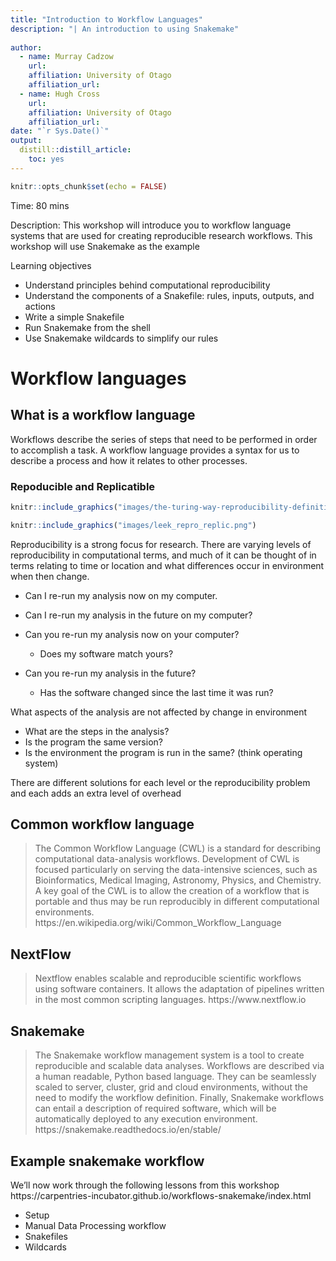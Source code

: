 ```yaml
---
title: "Introduction to Workflow Languages"
description: "| An introduction to using Snakemake"
  
author:
  - name: Murray Cadzow 
    url: 
    affiliation: University of Otago
    affiliation_url:
  - name: Hugh Cross 
    url: 
    affiliation: University of Otago
    affiliation_url:  
date: "`r Sys.Date()`"
output: 
  distill::distill_article:
    toc: yes
---
```


```r
knitr::opts_chunk$set(echo = FALSE)
```

Time: 80 mins

Description: This workshop will introduce you to workflow language systems that are used for creating reproducible research workflows. This workshop will use Snakemake as the example

Learning objectives


- Understand principles behind computational reproducibility
- Understand the components of a Snakefile: rules, inputs, outputs, and actions
- Write a simple Snakefile
- Run Snakemake from the shell
- Use Snakemake wildcards to simplify our rules


# Workflow languages

## What is a workflow language

Workflows describe the series of steps that need to be performed in order to accomplish a task. A workflow language provides a syntax for us to describe a process and how it relates to other processes.


### Repoducible and Replicatible

```r
knitr::include_graphics("images/the-turing-way-reproducibility-definition.jpg")
```



```r
knitr::include_graphics("images/leek_repro_replic.png")
```


Reproducibility is a strong focus for research. There are varying levels of reproducibility in computational terms, and much of it can be thought of in terms relating to time or location and what differences occur in environment when then change.

- Can I re-run my analysis now on my computer.
- Can I re-run my analysis in the future on my computer?

- Can you re-run my analysis now on your computer?
  - Does my software match yours?
- Can you re-run my analysis in the future?
  - Has the software changed since the last time it was run?

What aspects of the analysis are not affected by change in environment

- What are the steps in the analysis?
- Is the program the same version?
- Is the environment the program is run in the same? (think operating system)

There are different solutions for each level or the reproducibility problem and each adds an extra level of overhead


## Common workflow language

> The Common Workflow Language (CWL) is a standard for describing computational data-analysis workflows. Development of CWL is focused particularly on serving the data-intensive sciences, such as Bioinformatics, Medical Imaging, Astronomy, Physics, and Chemistry. A key goal of the CWL is to allow the creation of a workflow that is portable and thus may be run reproducibly in different computational environments.
> https://en.wikipedia.org/wiki/Common_Workflow_Language

## NextFlow

> Nextflow enables scalable and reproducible scientific workflows using software containers. It allows the adaptation of pipelines written in the most common scripting languages.
> https://www.nextflow.io


## Snakemake

> The Snakemake workflow management system is a tool to create reproducible and scalable data analyses. Workflows are described via a human readable, Python based language. They can be seamlessly scaled to server, cluster, grid and cloud environments, without the need to modify the workflow definition. Finally, Snakemake workflows can entail a description of required software, which will be automatically deployed to any execution environment.
> https://snakemake.readthedocs.io/en/stable/


## Example snakemake workflow

We'll now work through the following lessons from this workshop https://carpentries-incubator.github.io/workflows-snakemake/index.html

- Setup
- Manual Data Processing workflow
- Snakefiles
- Wildcards




